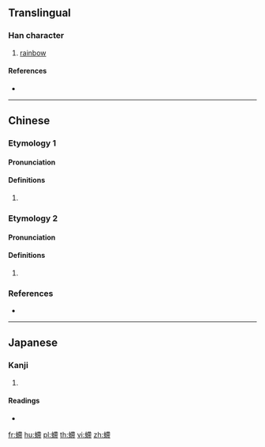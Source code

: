 {{character info/new}}
==Translingual==

===Han character===
{{Han char|rn=142|rad=虫|as=11|sn=17|four=54127|canj=LIKPB}}

# [[rainbow]]

====References====
* {{Han ref|kx=1094.520|dkj=33495|dj=1559.260|hdz=42883.070|uh=87AE|ud=34734|bh=EE61|bd=61025}}

----

==Chinese==

===Etymology 1===
{{zh-forms|s=䗖}}

====Pronunciation====
{{zh-pron
|m=dī
|c=dai3
|mc=y
|oc=y
|cat=
}}

====Definitions====
{{zh-hanzi}}

# {{zh-only|螮蝀}}

===Etymology 2===
{{zh-forms|s=䗖}}

====Pronunciation====
{{zh-pron
|m=dāi
|cat=
}}

====Definitions====
{{zh-hanzi}}

# {{rfdef|zh}}

===References===
* {{R:twedu|B04372}}

{{attention|zh|please check}}

----

==Japanese==

===Kanji===
{{ja-kanji|grade=|rs=虫11}}

# {{defn|lang=ja|sort=虫11}}

====Readings====
* {{ja-readings|on=[[てい]] (tei), [[たい]] (tai)|kun=|nanori=}}

[[fr:螮]]
[[hu:螮]]
[[pl:螮]]
[[th:螮]]
[[vi:螮]]
[[zh:螮]]
